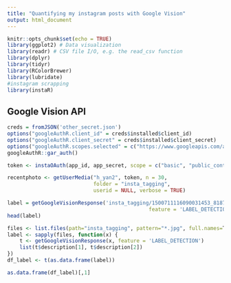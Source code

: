 ```yaml
---
title: "Quantifying my instagram posts with Google Vision"
output: html_document
---
```


```r
knitr::opts_chunk$set(echo = TRUE)
library(ggplot2) # Data visualization
library(readr) # CSV file I/O, e.g. the read_csv function
library(dplyr)
library(tidyr)
library(RColorBrewer)
library(lubridate)
#instagram scrapping
library(instaR)
```

## Google Vision API

```r
creds = fromJSON('other_secret.json')
options("googleAuthR.client_id" = creds$installed$client_id)
options("googleAuthR.client_secret" = creds$installed$client_secret)
options("googleAuthR.scopes.selected" = c("https://www.googleapis.com/auth/cloud-platform"))
googleAuthR::gar_auth()
```


```r

token <- instaOAuth(app_id, app_secret, scope = c("basic", "public_content"))
```

```r
recentphoto <- getUserMedia("h_yan2", token, n = 30, 
                            folder = "insta_tagging", 
                            userid = NULL, verbose = TRUE)
```
```r
label = getGoogleVisionResponse('insta_tagging/1500711116090031453_818716_h_yan2.jpg',
                                              feature = 'LABEL_DETECTION')
head(label)
```

```r
files <- list.files(path="insta_tagging", pattern="*.jpg", full.names=T, recursive=FALSE)
label <- sapply(files, function(x) {
    t <- getGoogleVisionResponse(x, feature = 'LABEL_DETECTION')
    list(t$description[1], t$description[2])
}) 
df_label <- t(as.data.frame(label))
```

```r
as.data.frame(df_label)[,1]
```

